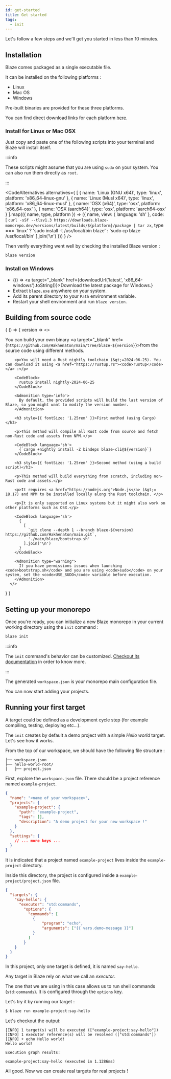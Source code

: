 ```yaml
---
id: get-started
title: Get started
tags:
  - init
---
```



Let's follow a few steps and we'll get you started in less than 10 minutes.

## Installation

Blaze comes packaged as a single executable file.

It can be installed on the following platforms :

- Linux
- Mac OS
- Windows

Pre-built binaries are provided for these three platforms.

You can find direct download links for each platform [here](/downloads).

### Install for Linux or Mac OSX

Just copy and paste one of the following scripts into your terminal and Blaze will install itself.

:::info

These scripts might assume that you are using `sudo` on your system. You can also run them directly as `root`.

:::

<CodeAlternatives alternatives={
  [
    {
      name: 'Linux (GNU x64)',
      type: 'linux',
      platform: 'x86_64-linux-gnu'
    },
    {
      name: 'Linux (Musl x64)',
      type: 'linux',
      platform: 'x86_64-linux-musl'
    },
    {
      name: 'OSX (x64)',
      type: 'osx',
      platform: 'x86_64-osx'
    },
    {
      name: 'OSX (aarch64)',
      type: 'osx',
      platform: 'aarch64-osx'
    }
  ].map(({ name, type, platform }) => ({
    name,
    view: {
      language: 'sh'
    },
    code: [
      `curl -sSf --tlsv1.3 https://downloads.blaze-monorepo.dev/versions/latest/builds/${platform}/package | tar zx`,
      type === 'linux' ? 'sudo install -t /usr/local/bin blaze' : 'sudo cp blaze /usr/local/bin'
    ].join('\n')
  }))
} />

Then verify everything went well by checking the installed Blaze version :

```sh
blaze version
```

### Install on Windows

- <BrowserOnly>{() => <a target="_blank" href={downloadUrl('latest', 'x86_64-windows').toString()}>Download the latest package for Windows.</a>}</BrowserOnly>
- Extract `blaze.exe` anywhere on your system.
- Add its parent directory to your `Path` environment variable.
- Restart your shell environment and run `blaze version`.

## Building from source code

<BrowserOnly>{
  () => <WithLatestVersion>{
      version => <>
        <p>
          You can build your own binary <a target="_blank" href={`https://github.com/Hakhenaton/main/tree/blaze-${version}`}>from the source code</a> using different methods.
        </p>
        
        <p>You will need a Rust nightly toolchain (&gt;=2024-06-25). You can download it using <a href="https://rustup.rs"><code>rustup</code></a> :</p>

        <CodeBlock>
          rustup install nightly-2024-06-25
        </CodeBlock>

        <Admonition type='info'>
          By default, the provided scripts will build the last version of Blaze, so you might want to modify the version number.
        </Admonition>

        <h3 style={{ fontSize: '1.25rem' }}>First method (using Cargo)</h3>
        
        <p>This method will compile all Rust code from source and fetch non-Rust code and assets from NPM.</p>
        
        <CodeBlock language='sh'> 
          {`cargo +nightly install -Z bindeps blaze-cli@${version}`}
        </CodeBlock>

        <h3 style={{ fontSize: '1.25rem' }}>Second method (using a build script)</h3>

        <p>This method will build everything from scratch, including non-Rust code and assets.</p>

        <p>It requires <a href="https://nodejs.org">Node.js</a> (&gt;= 18.17) and NPM to be installed locally along the Rust toolchain. </p>

        <p>It is only supported on Linux systems but it might also work on other platforms such as OSX.</p>

        <CodeBlock language='sh'> 
          {
            [
              `git clone --depth 1 --branch blaze-${version} https://github.com/Hakhenaton/main.git`,
              './main/blaze/bootstrap.sh'
            ].join('\n')
          }
        </CodeBlock>

        <Admonition type="warning">
          If you have permissions issues when launching <code>bootstrap.sh</code> and you are using <code>sudo</code> on your system, set the <code>USE_SUDO</code> variable before execution.
        </Admonition>
      </>
  }</WithLatestVersion>
}</BrowserOnly>

## Setting up your monorepo

Once you're ready, you can initialize a new Blaze monorepo in your current working directory using the `init` command :

```sh
blaze init
```

:::info

The `init` command's behavior can be customized. [Checkout its documentation](/docs/cli/init) in order to know more. 

:::

The generated `workspace.json` is your monorepo main configuration file.

You can now start adding your projects.

## Running your first target

A target could be defined as a development cycle step (for example compiling, testing, deploying etc...).

The `init` creates by default a demo project with a simple *Hello world* target. Let's see how it works.

From the top of our workspace, we should have the following file structure :

```
├── workspace.json
├── hello-world-root/
|   ├── project.json
```

First, explore the `workspace.json` file. There should be a project reference named `example-project`.

```json title="workspace.json"
{
  "name": "<name of your workspace>",
  "projects": {
    "example-project": {
      "path": "example-project",
      "tags": [],
      "description": "A demo project for your new workspace !"
    }
  },
  "settings": {
    // ... more keys ...
  }
}
```

It is indicated that a project named `example-project` lives inside the `example-project` directory.

Inside this directory, the project is configured inside a `example-project/project.json` file.

```json title="hello-world/project.json"
{
  "targets": {
    "say-hello": {
      "executor": "std:commands",
        "options": {
          "commands": [
            {
                "program": "echo",
                "arguments": ["{{ vars.demo-message }}"]
            }
          ]
        }
    }
  }
}
```

In this project, only one target is defined, it is named `say-hello`.

Any target in Blaze rely on what we call an *executor*.

The one that we are using in this case allows us to run shell commands (`std:commands`). It is configured through the `options` key.

Let's try it by running our target :

```sh
$ blaze run example-project:say-hello
```

Let's checkout the output:

```
[INFO] 1 target(s) will be executed (["example-project:say-hello"])
[INFO] 1 executor reference(s) will be resolved (["std:commands"])
[INFO] + echo Hello world!
Hello world!

Execution graph results:

example-project:say-hello (executed in 1.1286ms)
```

All good. Now we can create real targets for real projects !